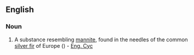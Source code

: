 ==English==

===Noun===
{{en-noun|-}}

# {{context|organic compound|lang=en}} A substance resembling [[mannite]], found in the needles of the common [[silver fir]] of Europe ({{taxlink|Abies pectinata|species|noshow=1}}) - [[Eng. Cyc]]